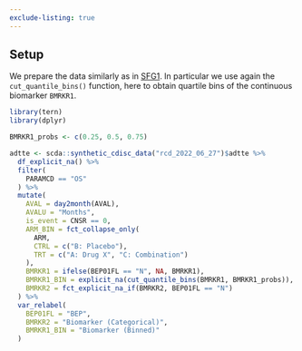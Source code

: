 ```yaml
---
exclude-listing: true
---
```


## Setup

We prepare the data similarly as in [SFG1](../../graphs/SFG1/sfg01.qmd).
In particular we use again the `cut_quantile_bins()` function, here to obtain quartile bins of the continuous biomarker `BMRKR1`.

```r
library(tern)
library(dplyr)

BMRKR1_probs <- c(0.25, 0.5, 0.75)

adtte <- scda::synthetic_cdisc_data("rcd_2022_06_27")$adtte %>%
  df_explicit_na() %>%
  filter(
    PARAMCD == "OS"
  ) %>%
  mutate(
    AVAL = day2month(AVAL),
    AVALU = "Months",
    is_event = CNSR == 0,
    ARM_BIN = fct_collapse_only(
      ARM,
      CTRL = c("B: Placebo"),
      TRT = c("A: Drug X", "C: Combination")
    ),
    BMRKR1 = ifelse(BEP01FL == "N", NA, BMRKR1),
    BMRKR1_BIN = explicit_na(cut_quantile_bins(BMRKR1, BMRKR1_probs)),
    BMRKR2 = fct_explicit_na_if(BMRKR2, BEP01FL == "N")
  ) %>%
  var_relabel(
    BEP01FL = "BEP",
    BMRKR2 = "Biomarker (Categorical)",
    BMRKR1_BIN = "Biomarker (Binned)"
  )
```
